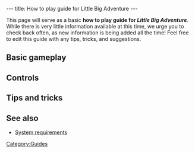 ---
title: How to play guide for Little Big Adventure
---

{{Stub}}
This page will serve as a basic '''how to play guide for ''Little Big Adventure'''''. While there is very little information available at this time, we urge you to check back often, as new information is being added all the time! Feel free to edit this guide with any tips, tricks, and suggestions.

==Basic gameplay==

==Controls==

==Tips and tricks==

==See also==
* [[System requirements]]

[[Category:Guides]]